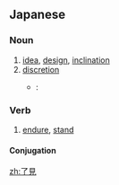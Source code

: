 ==Japanese==
{{ja-kanjitab|りょう|けん|yomi=on}}

===Noun===
{{ja-noun|りょうけん}}

# [[idea]], [[design]], [[inclination]]
# [[discretion]]
#* {{RQ:Botchan}}:
#*: {{ja-usex|少しはひとの'''了見'''も察してみるがいい。|すこし は ひと の '''りょうけん''' も さっして みる が い.い。|They ought to have had some sympathy.}}

===Verb===
{{ja-verb-suru|tr=trans|りょうけん}}

# [[endure]], [[stand]]

====Conjugation====
{{ja-suru|りょうけん}}

[[zh:了見]]